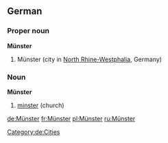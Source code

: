 ==German==
{{wikipedia}}
{{wikipedia|lang=de}}
{{wikipedia|lang=de|Münster (Kirche)}}
{{wikipedia|lang=de|Münster (Westfalen)}}
===Proper noun===
'''Münster'''
# Münster (city in [[North Rhine-Westphalia]], Germany)

===Noun===
'''Münster'''
# [[minster]] (church)

[[Category:de:Cities]]

[[de:Münster]]
[[fr:Münster]]
[[pl:Münster]]
[[ru:Münster]]